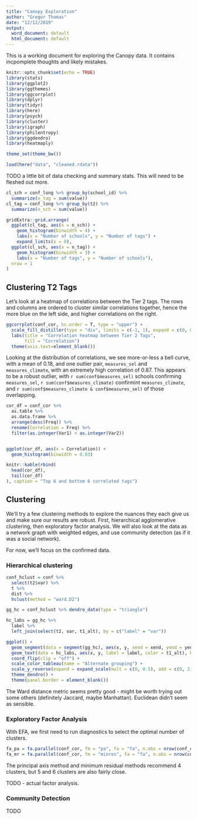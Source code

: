 ```yaml
---
title: "Canopy Exploration"
author: "Gregor Thomas"
date: "12/12/2019"
output:
  word_document: default
  html_document: default
---
```


This is a working document for exploring the Canopy data. It contains incpomplete thoughts and likely mistakes.

```r
knitr::opts_chunk$set(echo = TRUE)
library(stats)
library(ggplot2)
library(ggthemes)
library(ggcorrplot)
library(dplyr)
library(tidyr)
library(here)
library(psych)
library(cluster)
library(igraph)
library(philentropy)
library(ggdendro)
library(heatmaply)

theme_set(theme_bw())

load(here("data", "cleaned.rdata"))
```

TODO a little bit of data checking and summary stats. This will need to be fleshed out more.

```r
cl_sch = conf_long %>% group_by(school_id) %>%
  summarize(n_tag = sum(value))
cl_tag = conf_long %>% group_by(t2) %>%
  summarize(n_sch = sum(value))

gridExtra::grid.arrange(
  ggplot(cl_tag, aes(x = n_sch)) + 
    geom_histogram(binwidth = 4) +
    labs(x = "Number of schools", y = "Number of tags") +
    expand_limits(x = 0),
  ggplot(cl_sch, aes(x = n_tag)) +
    geom_histogram(binwidth = 3) + 
    labs(x = "Number of tags", y = "Number of schools"),
  nrow = 1
)

```



## Clustering T2 Tags

Let's look at a heatmap of correlations between the Tier 2 tags. The rows and columns are ordered to cluster similar correlations together, hence the more blue on the left side, and higher correlations on the right.

```r
ggcorrplot(conf_cor, hc.order = T, type = "upper") +
  scale_fill_distiller(type = "div", limits = c(-1, 1), expand = c(0, 0)) +
  labs(title = "Correlation heatmap between Tier 2 Tags",
       fill = "Correlation")
  theme(axis.text=element_blank())
```

Looking at the distribution of correlations, we see more-or-less a bell curve, with a mean of 0.18, and one outlier pair, `measures_sel` and `measures_climate`, with an extremely high correlation of 0.87. This appears to be a robust outlier, with `r sum(conf$measures_sel)` schools confirming `measures_sel`, `r sum(conf$measures_climate)` confirmint `measures_climate`, and `r sum(conf$measures_climate & conf$measures_sel)` of those overlapping.

```r
cor_df = conf_cor %>%
  as.table %>%
  as.data.frame %>%
  arrange(desc(Freq)) %>%
  rename(Correlation = Freq) %>%
  filter(as.integer(Var1) < as.integer(Var2))


ggplot(cor_df, aes(x = Correlation)) +
  geom_histogram(binwidth = 0.03)

knitr::kable(rbind(
  head(cor_df),
  tail(cor_df)
), caption = "Top 6 and bottom 6 correlated tags")
```

## Clustering


We'll try a few clustering methods to explore the nuances they each give us and make sure our results are robust. First, hierarchical agglomerative clustering, then exploratory factor analysis. We will also look at the data as a network graph with weighted edges, and use community detection (as if it was a social network). 

For now, we'll focus on the confirmed data.

### Hierarchical clustering

```r
conf_hclust = conf %>% 
  select(t2$var) %>% 
  t %>% 
  dist %>%
  hclust(method = "ward.D2")

gg_hc = conf_hclust %>% dendro_data(type = "triangle")

hc_labs = gg_hc %>%
  label %>%
  left_join(select(t2, var, t1_alt), by = c("label" = "var"))
```

```r
ggplot() +
  geom_segment(data = segment(gg_hc), aes(x, y, xend = xend, yend = yend)) +
  geom_text(data = hc_labs, aes(x, y, label = label, color = t1_alt), hjust = 0, size = 4) +
  coord_flip(clip = "off") +
  scale_color_tableau(name = "Alternate grouping") +
  scale_y_reverse(expand = expand_scale(mult = c(0, 0.5), add = c(0, 2))) +
  theme_dendro() +
  theme(panel.border = element_blank())
```

The Ward distance metric seems pretty good - might be worth trying out some others (definitely Jaccard, maybe Manhattan). Euclidean didn't seem as sensible.

### Exploratory Factor Analysis

With EFA, we first need to run diagnostics to select the optimal number of clusters.

```r
fa_pa = fa.parallel(conf_cor, fm = "pa", fa = "fa", n.obs = nrow(conf_cor))
fa_mr = fa.parallel(conf_cor, fm = "minres", fa = "fa", n.obs = nrow(conf_cor))
```

The principal axis method and minimum residual methods recommend 4 clusters, but 5 and 6 clusters are also fairly close.

TODO - actual factor analysis.


### Community Detection

TODO
